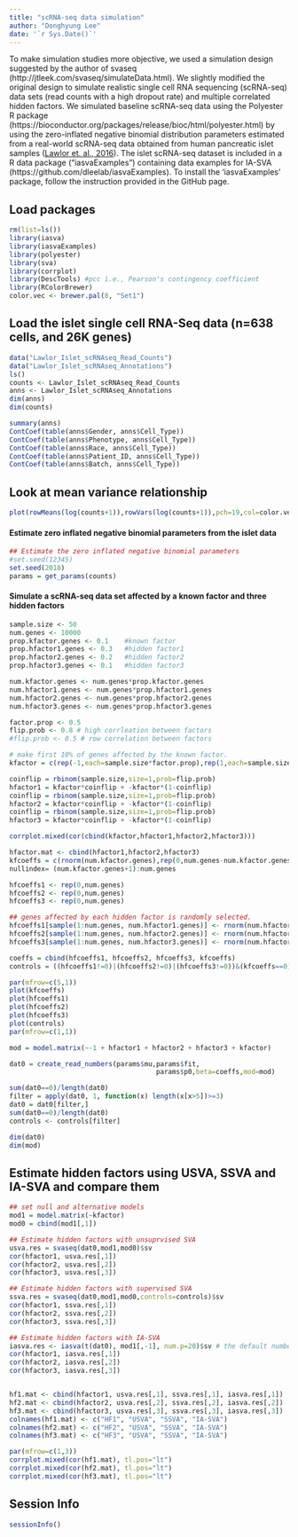 ```yaml
---
title: "scRNA-seq data simulation"
author: "Donghyung Lee"
date: '`r Sys.Date()`'
---
```


To make simulation studies more objective, we used a simulation design suggested by the author of svaseq (http://jtleek.com/svaseq/simulateData.html). We slightly modified the original design to simulate realistic single cell RNA sequencing (scRNA-seq) data sets (read counts with a high dropout rate) and multiple correlated hidden factors. We simulated baseline scRNA-seq data using the Polyester R package (https://bioconductor.org/packages/release/bioc/html/polyester.html) by using the zero-inflated negative binomial distribution parameters estimated from a real-world scRNA-seq data obtained from human pancreatic islet samples ([Lawlor et. al., 2016](http://genome.cshlp.org/content/early/2017/01/16/gr.212720.116)). The islet scRNA-seq dataset is included in a R data package ("iasvaExamples") containing data examples for IA-SVA (https://github.com/dleelab/iasvaExamples). To install the 'iasvaExamples' package, follow the instruction provided in the GitHub page. 

## Load packages
```r
rm(list=ls())
library(iasva)
library(iasvaExamples)
library(polyester)
library(sva)
library(corrplot)
library(DescTools) #pcc i.e., Pearson's contingency coefficient
library(RColorBrewer)
color.vec <- brewer.pal(8, "Set1")
```

## Load the islet single cell RNA-Seq data (n=638 cells, and 26K genes)
```r
data("Lawlor_Islet_scRNAseq_Read_Counts")
data("Lawlor_Islet_scRNAseq_Annotations")
ls()
counts <- Lawlor_Islet_scRNAseq_Read_Counts
anns <- Lawlor_Islet_scRNAseq_Annotations
dim(anns)
dim(counts)

summary(anns)
ContCoef(table(anns$Gender, anns$Cell_Type))
ContCoef(table(anns$Phenotype, anns$Cell_Type))
ContCoef(table(anns$Race, anns$Cell_Type))
ContCoef(table(anns$Patient_ID, anns$Cell_Type))
ContCoef(table(anns$Batch, anns$Cell_Type))
```

## Look at mean variance relationship
```r
plot(rowMeans(log(counts+1)),rowVars(log(counts+1)),pch=19,col=color.vec[2])
```

#### Estimate zero inflated negative binomial parameters from the islet data
```r
## Estimate the zero inflated negative binomial parameters
#set.seed(12345)
set.seed(2018)
params = get_params(counts)
```


#### Simulate a scRNA-seq data set affected by a known factor and three hidden factors
```r
sample.size <- 50
num.genes <- 10000
prop.kfactor.genes <- 0.1    #known factor
prop.hfactor1.genes <- 0.3   #hidden factor1
prop.hfactor2.genes <- 0.2   #hidden factor2
prop.hfactor3.genes <- 0.1   #hidden factor3

num.kfactor.genes <- num.genes*prop.kfactor.genes
num.hfactor1.genes <- num.genes*prop.hfactor1.genes
num.hfactor2.genes <- num.genes*prop.hfactor2.genes
num.hfactor3.genes <- num.genes*prop.hfactor3.genes

factor.prop <- 0.5
flip.prob <- 0.8 # high corrleation between factors 
#flip.prob <- 0.5 # row correlation between factors

# make first 10% of genes affected by the known factor.
kfactor = c(rep(-1,each=sample.size*factor.prop),rep(1,each=sample.size-(sample.size*factor.prop)))

coinflip = rbinom(sample.size,size=1,prob=flip.prob)
hfactor1 = kfactor*coinflip + -kfactor*(1-coinflip)
coinflip = rbinom(sample.size,size=1,prob=flip.prob)
hfactor2 = kfactor*coinflip + -kfactor*(1-coinflip)
coinflip = rbinom(sample.size,size=1,prob=flip.prob)
hfactor3 = kfactor*coinflip + -kfactor*(1-coinflip)

corrplot.mixed(cor(cbind(kfactor,hfactor1,hfactor2,hfactor3)))

hfactor.mat <- cbind(hfactor1,hfactor2,hfactor3)
kfcoeffs = c(rnorm(num.kfactor.genes),rep(0,num.genes-num.kfactor.genes))
nullindex= (num.kfactor.genes+1):num.genes

hfcoeffs1 <- rep(0,num.genes)
hfcoeffs2 <- rep(0,num.genes)
hfcoeffs3 <- rep(0,num.genes)

## genes affected by each hidden factor is randomly selected.
hfcoeffs1[sample(1:num.genes, num.hfactor1.genes)] <- rnorm(num.hfactor1.genes, sd=1)
hfcoeffs2[sample(1:num.genes, num.hfactor2.genes)] <- rnorm(num.hfactor2.genes, sd=1)
hfcoeffs3[sample(1:num.genes, num.hfactor3.genes)] <- rnorm(num.hfactor3.genes, sd=1)

coeffs = cbind(hfcoeffs1, hfcoeffs2, hfcoeffs3, kfcoeffs)
controls = ((hfcoeffs1!=0)|(hfcoeffs2!=0)|(hfcoeffs3!=0))&(kfcoeffs==0)

par(mfrow=c(5,1))
plot(kfcoeffs)
plot(hfcoeffs1)
plot(hfcoeffs2)
plot(hfcoeffs3)
plot(controls)
par(mfrow=c(1,1))

mod = model.matrix(~-1 + hfactor1 + hfactor2 + hfactor3 + kfactor)

dat0 = create_read_numbers(params$mu,params$fit,
                                     params$p0,beta=coeffs,mod=mod)

sum(dat0==0)/length(dat0)
filter = apply(dat0, 1, function(x) length(x[x>5])>=3)
dat0 = dat0[filter,]
sum(dat0==0)/length(dat0)
controls <- controls[filter]

dim(dat0)
dim(mod)
```

## Estimate hidden factors using USVA, SSVA and IA-SVA and compare them
```r
## set null and alternative models
mod1 = model.matrix(~kfactor)
mod0 = cbind(mod1[,1])

## Estimate hidden factors with unsuprvised SVA
usva.res = svaseq(dat0,mod1,mod0)$sv
cor(hfactor1, usva.res[,1])
cor(hfactor2, usva.res[,2])
cor(hfactor3, usva.res[,3])

## Estimate hidden factors with supervised SVA
ssva.res = svaseq(dat0,mod1,mod0,controls=controls)$sv
cor(hfactor1, ssva.res[,1])
cor(hfactor2, ssva.res[,2])
cor(hfactor3, ssva.res[,3])

## Estimate hidden factors with IA-SVA
iasva.res <- iasva(t(dat0), mod1[,-1], num.p=20)$sv # the default number of permutations in SVA = 20
cor(hfactor1, iasva.res[,1])
cor(hfactor2, iasva.res[,2])
cor(hfactor3, iasva.res[,3])


hf1.mat <- cbind(hfactor1, usva.res[,1], ssva.res[,1], iasva.res[,1])
hf2.mat <- cbind(hfactor2, usva.res[,2], ssva.res[,2], iasva.res[,2])
hf3.mat <- cbind(hfactor3, usva.res[,3], ssva.res[,3], iasva.res[,3])
colnames(hf1.mat) <- c("HF1", "USVA", "SSVA", "IA-SVA")
colnames(hf2.mat) <- c("HF2", "USVA", "SSVA", "IA-SVA")
colnames(hf3.mat) <- c("HF3", "USVA", "SSVA", "IA-SVA")

par(mfrow=c(1,3))
corrplot.mixed(cor(hf1.mat), tl.pos="lt")
corrplot.mixed(cor(hf2.mat), tl.pos="lt")
corrplot.mixed(cor(hf3.mat), tl.pos="lt")
```

## Session Info
```r
sessionInfo()
```
